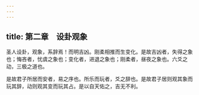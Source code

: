 ```yaml
---
---
---
```

title: 第二章　设卦观象
---




圣人设卦，观象，系辞焉！而明吉凶。刚柔相推而生变化。是故吉凶者，失得之象也；悔吝者，忧虞之象也；变化者，进退之象也；刚柔者，昼夜之象也。六爻之动，三极之道也。

是故君子所居而安者，易之序也。所乐而玩者，爻之辞也。是故君子居则观其象而玩其辞，动则观其变而玩其占。是以自天佑之，吉无不利。